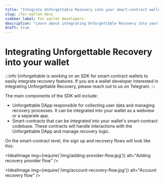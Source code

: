 ```yaml
---
title: "Integrate Unforgettable Recovery into your smart-contract wallet"
slug: /for-wallet-devs
sidebar_label: For wallet developers
description: "Learn about integrating Unforgettable Recovery into your smart-contract wallet."
draft: true
---
```



# Integrating Unforgettable Recovery into your wallet

:::info
Unforgettable is working on an SDK for smart-contract wallets to easily integrate recovery features. If you are a wallet developer interested in integrating Unforgettable Recovery, please reach out to us on <OutLink href= "https://t.me/+pWugh5xgDiE3Y2Jk">Telegram</OutLink>.
:::

The main components of the SDK will include:

- Unforgettable DApp responsible for collecting user data and managing recovery processes. It can be integrated into your wallet as a webview or a separate app.
- Smart-contracts that can be integrated into your wallet's smart-contract codebase. These contracts will handle interactions with the Unforgettable DApp and manage recovery logic.

On the smart-contract level, the sign up and recovery flows will look like this:

<IdealImage img={require('/img/adding-provider-flow.jpg')} alt="Adding recovery provider flow" />

<IdealImage img={require('/img/account-recovery-flow.jpg')} alt="Account recovery flow" />
